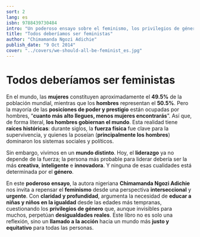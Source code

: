```yaml
---
sort: 2
lang: es
isbn: 9788439730484
intro: "Un poderoso ensayo sobre el feminismo, los privilegios de género y la necesidad de educar en igualdad desde la infancia."
title: "Todos deberíamos ser feministas"
author: "Chimamanda Ngozi Adichie"
publish_date: "9 Oct 2014"
cover: "../covers/we-should-all-be-feminist_es.jpg"
---
```


# Todos deberíamos ser feministas

En el mundo, las **mujeres** constituyen aproximadamente el **49.5%** de la población mundial, mientras que los **hombres** representan el **50.5%**. Pero la mayoría de las **posiciones de poder y prestigio** están ocupadas por hombres, “**cuanto más alto llegues, menos mujeres encontrarás**”. Así que, de forma literal, **los hombres gobiernan el mundo**. Esta realidad tiene **raíces históricas**: durante siglos, la **fuerza física** fue clave para la supervivencia, y quienes la poseían (**principalmente los hombres**) dominaron los sistemas sociales y políticos.

Sin embargo, vivimos en un **mundo distinto**. Hoy, el **liderazgo** ya no depende de la fuerza; la persona más probable para liderar debería ser la más **creativa**, **inteligente** e **innovadora**. Y ninguna de esas cualidades está determinada por el **género**.

En este **poderoso ensayo**, la autora nigeriana **Chimamanda Ngozi Adichie** nos invita a repensar el **feminismo** desde una perspectiva **interseccional** y **urgente**. Con **claridad y profundidad**, argumenta la necesidad de **educar a niñas y niños en la igualdad** desde las edades más tempranas, cuestionando los **privilegios de género** que, aunque invisibles para muchos, perpetúan **desigualdades reales**. Este libro no es solo una reflexión, sino un **llamado a la acción** hacia un mundo más **justo y equitativo** para todas las personas.
